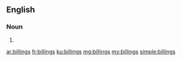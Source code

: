 {{also|Billings}}
==English==

===Noun===
{{head|en|plural}}

# {{plural of|billing|lang=en}}

[[ar:billings]]
[[fr:billings]]
[[ku:billings]]
[[mg:billings]]
[[my:billings]]
[[simple:billings]]
